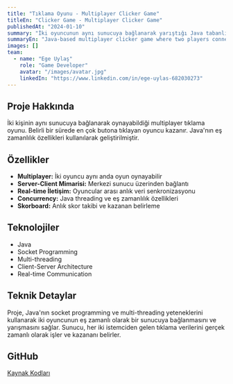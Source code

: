 ```yaml
---
title: "Tıklama Oyunu - Multiplayer Clicker Game"
titleEn: "Clicker Game - Multiplayer Clicker Game"
publishedAt: "2024-01-10"
summary: "İki oyuncunun aynı sunucuya bağlanarak yarıştığı Java tabanlı multiplayer tıklama oyunu."
summaryEn: "Java-based multiplayer clicker game where two players connect to the same server and compete."
images: []
team:
  - name: "Ege Uylaş"
    role: "Game Developer"
    avatar: "/images/avatar.jpg"
    linkedIn: "https://www.linkedin.com/in/ege-uylas-682030273"
---
```


## Proje Hakkında

İki kişinin aynı sunucuya bağlanarak oynayabildiği multiplayer tıklama oyunu. Belirli bir sürede en çok butona tıklayan oyuncu kazanır. Java'nın eş zamanlılık özellikleri kullanılarak geliştirilmiştir.

## Özellikler

- **Multiplayer:** İki oyuncu aynı anda oyun oynayabilir
- **Server-Client Mimarisi:** Merkezi sunucu üzerinden bağlantı
- **Real-time İletişim:** Oyuncular arası anlık veri senkronizasyonu
- **Concurrency:** Java threading ve eş zamanlılık özellikleri
- **Skorboard:** Anlık skor takibi ve kazanan belirleme

## Teknolojiler

- Java
- Socket Programming
- Multi-threading
- Client-Server Architecture
- Real-time Communication

## Teknik Detaylar

Proje, Java'nın socket programming ve multi-threading yeteneklerini kullanarak iki oyuncunun eş zamanlı olarak bir sunucuya bağlanmasını ve yarışmasını sağlar. Sunucu, her iki istemciden gelen tıklama verilerini gerçek zamanlı olarak işler ve kazananı belirler.

## GitHub

[Kaynak Kodları](https://github.com/EgeUylas/TiklamaOyunu)
